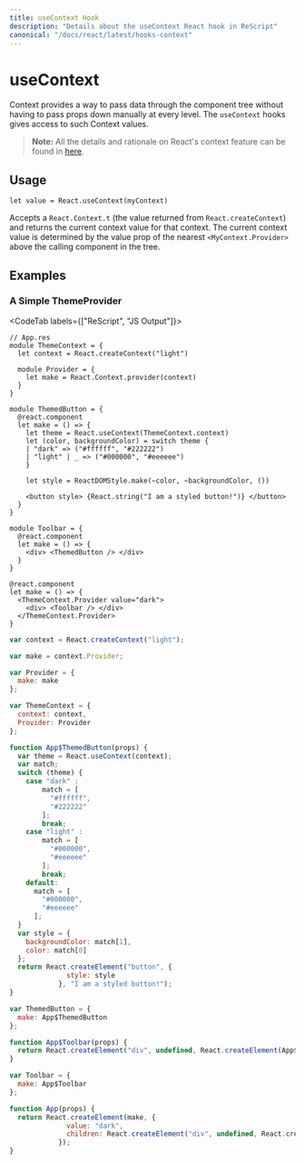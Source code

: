 ```yaml
---
title: useContext Hook
description: "Details about the useContext React hook in ReScript"
canonical: "/docs/react/latest/hooks-context"
---
```


# useContext

<Intro>

Context provides a way to pass data through the component tree without having to pass props down manually at every level. The `useContext` hooks gives access to such Context values.

</Intro>

> **Note:** All the details and rationale on React's context feature can be found in [here](./context).

## Usage

```res
let value = React.useContext(myContext)
```

Accepts a `React.Context.t` (the value returned from `React.createContext`) and returns the current context value for that context. The current context value is determined by the value prop of the nearest `<MyContext.Provider>` above the calling component in the tree.


## Examples

### A Simple ThemeProvider


<CodeTab labels={["ReScript", "JS Output"]}>

```res
// App.res
module ThemeContext = {
  let context = React.createContext("light")

  module Provider = {
    let make = React.Context.provider(context)
  }
}

module ThemedButton = {
  @react.component
  let make = () => {
    let theme = React.useContext(ThemeContext.context)
    let (color, backgroundColor) = switch theme {
    | "dark" => ("#ffffff", "#222222")
    | "light" | _ => ("#000000", "#eeeeee")
    }

    let style = ReactDOMStyle.make(~color, ~backgroundColor, ())

    <button style> {React.string("I am a styled button!")} </button>
  }
}

module Toolbar = {
  @react.component
  let make = () => {
    <div> <ThemedButton /> </div>
  }
}

@react.component
let make = () => {
  <ThemeContext.Provider value="dark">
    <div> <Toolbar /> </div>
  </ThemeContext.Provider>
}
```
```js
var context = React.createContext("light");

var make = context.Provider;

var Provider = {
  make: make
};

var ThemeContext = {
  context: context,
  Provider: Provider
};

function App$ThemedButton(props) {
  var theme = React.useContext(context);
  var match;
  switch (theme) {
    case "dark" :
        match = [
          "#ffffff",
          "#222222"
        ];
        break;
    case "light" :
        match = [
          "#000000",
          "#eeeeee"
        ];
        break;
    default:
      match = [
        "#000000",
        "#eeeeee"
      ];
  }
  var style = {
    backgroundColor: match[1],
    color: match[0]
  };
  return React.createElement("button", {
              style: style
            }, "I am a styled button!");
}

var ThemedButton = {
  make: App$ThemedButton
};

function App$Toolbar(props) {
  return React.createElement("div", undefined, React.createElement(App$ThemedButton, {}));
}

var Toolbar = {
  make: App$Toolbar
};

function App(props) {
  return React.createElement(make, {
              value: "dark",
              children: React.createElement("div", undefined, React.createElement(App$Toolbar, {}))
            });
}
```

</CodeTab>

